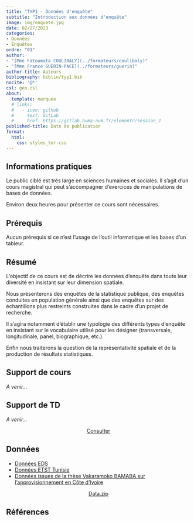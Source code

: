 ```yaml
---
title: "TYP1 - Données d'enquête"
subtitle: "Introduction aux données d'enquête"
image: img/enquete.jpg
date: 02/27/2023
categories: 
- Données
- Enquêtes
ordre: "01" 
author: 
- "[Mme Fatoumata COULIBALY](../formateurs/coulibaly)"
- "[Mme France GUERIN-PACE](../formateurs/guerin)"
author-title: Auteurs
bibliography: biblio/typ1.bib
nocite: '@*'
csl: geo.csl
about:
  template: marquee
  # links:
  #   - icon: github
  #     text: GitLab
  #     href: https://gitlab.huma-num.fr/elementr/session_2
published-title: Date de publication 
format:
  html: 
    css: styles_ter.css
---
```


## <i class="bi bi-info-circle"></i> Informations pratiques

Le public ciblé est très large en sciences humaines et sociales. Il s'agit d'un cours magistral qui peut s'accompagner d'exercices de manipulations de bases de données.

Environ deux heures pour présenter ce cours sont nécessaires.

## <i class="bi bi-ui-checks-grid"></i> Prérequis

Aucun prérequis si ce n'est l'usage de l'outil informatique et les bases d'un tableur.

## <i class="bi bi-bookmark"></i> Résumé

L'objectif de ce cours est de décrire les données d'enquête dans toute leur diversité en insistant sur leur dimension spatiale.

Nous présenterons des enquêtes de la statistique publique, des enquêtes conduites en population générale ainsi que des enquêtes sur des échantillons plus restreints construites dans le cadre d'un projet de recherche.

Il s'agira notamment d'établir une typologie des différents types d'enquête en insistant sur le vocabulaire utilisé pour les désigner (transversale, longitudinale, panel, biographique, etc.).

Enfin nous traiterons la question de la représentativité spatiale et de la production de résultats statistiques.

## <i class="bi bi-person-video3"></i> Support de cours

*A venir...*

<!-- <object class="slide" data="support/introR_seance2_diapo.pdf" type="application/pdf"> -->

<!-- <iframe class="slide" src="https://meghan.rbind.io/slides/neair/neair.html#/title-slide"> -->

<!-- </iframe> -->

<!-- ::: {#url} -->

<!-- <i class="bi bi-cloud-arrow-down-fill"></i> [Télécharger</i>]() -->

<!-- ::: -->

<!-- </object> -->

## <i class="bi bi-person-video3"></i> Support de TD

*A venir...*

<center><a href="" class="btn btn-warning" role="button" aria-disabled="true" target="_blank" rel="noopener noreferrer"><i class="bi bi-eye"></i> Consulter</a></center>

## <i class="bi bi-clipboard-data"></i> Données

-   [Données EDS](../donnees/eds_afriq.qmd)
-   [Données ETST Tunisie](../donnees/enq_tunis_2016.qmd)
-   [Données issues de la thèse Vakaramoko BAMABA sur l'approvisionnement en Côte d'Ivoire](../donnees/enq_cotiv_2016.qmd)

<center><a href="" class="btn btn-warning" role="button" aria-disabled="true" target="_blank" rel="noopener noreferrer"><i class="bi bi-cloud-arrow-down"></i> Data.zip</a></center>

## <i class="bi bi-file-earmark-text"></i> Références

::: {#refs}
:::
